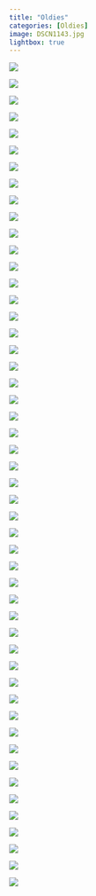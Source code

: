 ```yaml
---
title: "Oldies"
categories: [Oldies]
image: DSCN1143.jpg
lightbox: true
---
```


![](images/DSCN1050.JPG){group="Oldies"}

::: {layout="[1,1]"}
![](images/DSCN0857.JPG){group="Oldies"}

![](images/DSCN0532.JPG){group="Oldies"}

![](images/DSCN0248.JPG){group="Oldies"}

![](images/DSCN0250.JPG){group="Oldies"}

![](images/DSCN0258.JPG){group="Oldies"}

![](images/DSCN0688.JPG){group="Oldies"}

![](images/DSCN0576.JPG){group="Oldies"}

![](images/DSCN0580.JPG){group="Oldies"}

![](images/DSCN0427.JPG){group="Oldies"}

![](images/DSCN0991.JPG){group="Oldies"}

![](images/DSCN0832.JPG){group="Oldies"}

![](images/DSCN1077.JPG){group="Oldies"}

![](images/DSCN1087.JPG){group="Oldies"}

![](images/DSCN0011.JPG){group="Oldies"}

![](images/DSCN0674.JPG){group="Oldies"}

![](images/DSCN0712.JPG){group="Oldies"}

![](images/DSCN0718.JPG){group="Oldies"}

![](images/DSCN0296.JPG){group="Oldies"}

![](images/DSCN0350.JPG){group="Oldies"}

![](images/DSCN0225.JPG){group="Oldies"}

![](images/DSCN0215.JPG){group="Oldies"}

![](images/DSCN0399.JPG){group="Oldies"}

![](images/DSCN1009.JPG){group="Oldies"}

![](images/DSCN1275.JPG){group="Oldies"}

![](images/DSCN1218.JPG){group="Oldies"}

![](images/DSCN1192.JPG){group="Oldies"}

![](images/DSCN1143.JPG){group="Oldies"}

![](images/DSCN1076.JPG){group="Oldies"}

![](images/DSCN0940.JPG){group="Oldies"}

![](images/DSCN0919.JPG){group="Oldies"}

![](images/DSCN0787.JPG){group="Oldies"}

![](images/DSCN0749.JPG){group="Oldies"}

![](images/DSCN0893.JPG){group="Oldies"}

![](images/RSCN0818.JPG){group="Oldies"}

![](images/DSCN1160.JPG){group="Oldies"}

![](images/DSCN0092.JPG){group="Oldies"}

![](images/DSCN0271.JPG){group="Oldies"}

![](images/DSCN0591.JPG){group="Oldies"}

![](images/DSCN0597.JPG){group="Oldies"}

![](images/DSCN0740.JPG){group="Oldies"}

![](images/DSCN0742.JPG){group="Oldies"}

![](images/DSCN1088.JPG){group="Oldies"}

![](images/DSCN1134.JPG){group="Oldies"}

![](images/DSCN1149.JPG){group="Oldies"}

![](images/DSCN1044.JPG){group="Oldies"}

![](images/DSCN0643.JPG){group="Oldies"}

![](images/DSCN0898.JPG){group="Oldies"}

![](images/DSCN1331.JPG){group="Oldies"}
:::

![](images/DSCN0272.JPG){group="Oldies"}

```{=html}
<style>
p {text-indent: 0px}
</style>
```
